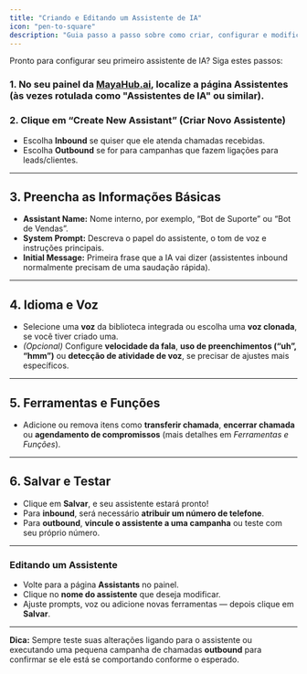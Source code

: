 ```yaml
---
title: "Criando e Editando um Assistente de IA"
icon: "pen-to-square"
description: "Guia passo a passo sobre como criar, configurar e modificar seus assistentes de IA para chamadas receptivas e ativas."
---
```


Pronto para configurar seu primeiro assistente de IA? Siga estes passos:

### 1. No seu painel da [MayaHub.ai](http://mayahub.ai), localize a página Assistentes (às vezes rotulada como "Assistentes de IA" ou similar).

### 2. Clique em “Create New Assistant” (Criar Novo Assistente)

- Escolha **Inbound** se quiser que ele atenda chamadas recebidas.
- Escolha **Outbound** se for para campanhas que fazem ligações para leads/clientes.

---

## 3. Preencha as Informações Básicas

- **Assistant Name:** Nome interno, por exemplo, “Bot de Suporte” ou “Bot de Vendas”.
- **System Prompt:** Descreva o papel do assistente, o tom de voz e instruções principais.
- **Initial Message:** Primeira frase que a IA vai dizer (assistentes inbound normalmente precisam de uma saudação rápida).

---

## 4. Idioma e Voz

- Selecione uma **voz** da biblioteca integrada ou escolha uma **voz clonada**, se você tiver criado uma.
- _(Opcional)_ Configure **velocidade da fala**, **uso de preenchimentos (“uh”, “hmm”)** ou **detecção de atividade de voz**, se precisar de ajustes mais específicos.

---

## 5. Ferramentas e Funções

- Adicione ou remova itens como **transferir chamada**, **encerrar chamada** ou **agendamento de compromissos** (mais detalhes em _Ferramentas e Funções_).

---

## 6. Salvar e Testar

- Clique em **Salvar**, e seu assistente estará pronto!
- Para **inbound**, será necessário **atribuir um número de telefone**.
- Para **outbound**, **vincule o assistente a uma campanha** ou teste com seu próprio número.

---

### **Editando um Assistente**

- Volte para a página **Assistants** no painel.
- Clique no **nome do assistente** que deseja modificar.
- Ajuste prompts, voz ou adicione novas ferramentas — depois clique em **Salvar**.

---

**Dica:** Sempre teste suas alterações ligando para o assistente ou executando uma pequena campanha de chamadas **outbound** para confirmar se ele está se comportando conforme o esperado.